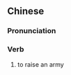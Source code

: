{{also|举兵}}
==Chinese==
{{zh-forms|s=举兵}}

===Pronunciation===
{{zh-pron
|m=jǔbīng
|cat=v
}}

===Verb===
{{zh-verb}}

# {{lb|zh|literary}} to raise an army